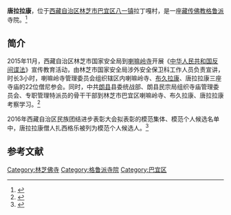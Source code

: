 {{Infobox Tibetan Buddhist monastery
|name =唐拉拉康
|image = 
|image size = 250px
|alt = 
|caption = 
|t=
|w=
|to = 
|ipa={{IPA|}}
|z=
|thdl=
|e=
|tc=唐拉拉康
|s=唐拉拉康
|p=
|m=
|k=
|pushpin_map = 
|latd =  | latm =  | lats =  | latNS = 
|longd=  | longm= | longs =| longEW = 
|iso_region = 
|map_caption = 
|mapsize = 
|location_country = 中国
|location = {{CHN}}[[西藏自治区|西藏自治区]][[林芝市|林芝市]][[巴宜区|巴宜区]]
|coordinates_display =
|founded_by = 
|date_founded =
|date_renovated =
|sect = [[格鲁派|格鲁派]]
|mather =
|children =
|dedicated_to = 
|tulku =
|head_lama = 
|head_mgh =
|no._of_monks = 
|architecture = 
|festivals =
|footnotes = 
}}

'''唐拉拉康'''，位于[[西藏自治区|西藏自治区]][[林芝市|林芝市]][[巴宜区|巴宜区]][[八一镇_(林芝县)|八一镇]]拉丁嘎村，是一座[[藏传佛教|藏传佛教]][[格鲁派|格鲁派]]寺院。<ref>{{Cite web |url=http://www.sara.gov.cn/csjbxx/ |title=唐拉拉康，宗教活动场所基本信息，于2016-09-26查阅 |accessdate=2016-09-26 |archive-date=2014-05-02 |archive-url=https://web.archive.org/web/20140502141916/http://www.sara.gov.cn/csjbxx/ |dead-url=no }}</ref>

==简介==
2015年11月，西藏自治区林芝市国家安全局到[[喇嘛岭寺|喇嘛岭寺]]开展《[[中华人民共和国反间谍法|中华人民共和国反间谍法]]》宣传教育活动，由林芝市国家安全局涉外安全保卫科工作人员负责宣讲，时长3小时，喇嘛岭寺管理委员会组织辖区内喇嘛岭寺、[[布久拉康|布久拉康]]、唐拉拉康三座寺庙的22位僧尼参会。同时，中共[[朗县|朗县]]县委统战部、朗县民宗局组织寺庙管理委员会、专职管理特派员的骨干干部到林芝市巴宜区喇嘛岭寺、布久拉康、唐拉拉康考察学习。<ref>{{Cite web |url=http://www.thepaper.cn/newsDetail_forward_1395946 |title=西藏林芝市国安局喇嘛岭寺宣传反间谍法：望众僧尼明辨是非，澎湃新闻，2015-11-12 |accessdate=2016-09-26 |archive-date=2015-11-14 |archive-url=https://web.archive.org/web/20151114071928/http://www.thepaper.cn/newsDetail_forward_1395946 |dead-url=no }}</ref>

2016年西藏自治区民族团结进步表彰大会拟表彰的模范集体、模范个人候选名单中，唐拉拉康僧人扎西格乐被列为模范个人候选人。<ref>{{Cite web |url=http://epaper.chinatibetnews.com/xzrb/html/2016-09/24/content_723456.htm |title=2016年西藏自治区民族团结进步表彰大会拟表彰的模范集体、模范个人候选名单公示，西藏日报2016年9月24日 |access-date=2016年9月26日 |archive-date=2018年12月17日 |archive-url=https://web.archive.org/web/20181217011833/http://epaper.chinatibetnews.com/xzrb/html/2016-09/24/content_723456.htm |dead-url=yes }}</ref>

==参考文献==
{{reflist}}

{{佛教小作品}}
[[Category:林芝佛寺|Category:林芝佛寺]]
[[Category:格鲁派寺院|Category:格鲁派寺院]]
[[Category:巴宜区|Category:巴宜区]]